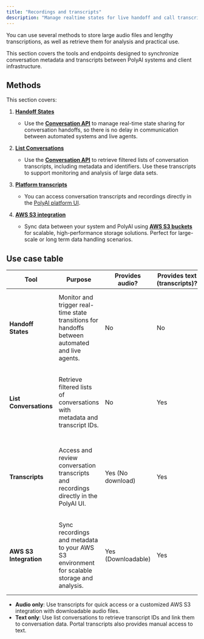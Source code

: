 ```yaml
---
title: "Recordings and transcripts"
description: "Manage realtime states for live handoff and call transcripts and recordings for analytics"
---
```


You can use several methods to store large audio files and lengthy transcriptions, as well as retrieve them for analysis and practical use.

This section covers the tools and endpoints designed to synchronize conversation metadata and transcripts between PolyAI
systems and client infrastructure.

## Methods

This section covers:

1. [**Handoff States**](conversations-api/handoff-states)
   - Use the [**Conversation API**](/api-reference/introduction) to manage real-time state sharing for conversation handoffs,
   so there is no delay in communication between automated systems and live agents.

2. [**List Conversations**](conversations-api/list-conversations)
   - Use the [**Conversation API**](/api-reference/introduction) to retrieve filtered lists of conversation transcripts, including metadata
   and identifiers. Use these transcripts to support monitoring and analysis of large data sets.

3. [**Platform transcripts**](platform-transcripts)
   - You can access conversation transcripts and recordings directly in the [PolyAI platform UI](https://jupiter.polyai.app/).

4. [**AWS S3 integration**](s3-to-s3)
   - Sync data between your system and PolyAI using [**AWS S3 buckets**](https://aws.amazon.com/s3/) for scalable, high-performance
   storage solutions. Perfect for large-scale or long term data handling scenarios.

## Use case table

| **Tool**                 | **Purpose**                                                                                   | **Provides audio?** | **Provides text (transcripts)?** | **Best use cases**                                                                                                     |
|--------------------------|-----------------------------------------------------------------------------------------------|---------------------|-----------------------------------|-----------------------------------------------------------------------------------------------------------------------|
| **Handoff States**       | Monitor and trigger real-time state transitions for handoffs between automated and live agents. | No                  | No                                | Ensuring communication during handoffs. Not for audio or transcript retrieval, but critical for conversation flow. |
| **List Conversations**   | Retrieve filtered lists of conversations with metadata and transcript IDs.                    | No                  | Yes                   | Ideal for monitoring, reporting, or linking transcripts to external systems for further analysis.                      |
| **Transcripts**   | Access and review conversation transcripts and recordings directly in the PolyAI UI.       | Yes (No download)   | Yes                               | Quick manual review for quality assurance, compliance, and performance analysis. Not suitable for bulk handling.       |
| **AWS S3 Integration**   | Sync recordings and metadata to your AWS S3 environment for scalable storage and analysis.     | Yes (Downloadable)  | Yes                               | Large-scale or long term storage needs, especially for compliance-heavy industries requiring both audio and transcripts. |

- **Audio only**: Use transcripts for quick access or a customized AWS S3 integration with downloadable audio files.
- **Text only**: Use list conversations to retrieve transcript IDs and link them to conversation data. Portal transcripts also provides manual access to text.